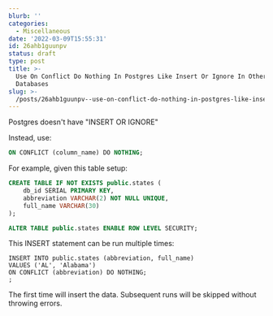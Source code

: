 ```yaml
---
blurb: ''
categories:
  - Miscellaneous
date: '2022-03-09T15:55:31'
id: 26ahb1guunpv
status: draft
type: post
title: >-
  Use On Conflict Do Nothing In Postgres Like Insert Or Ignore In Other
  Databases
slug: >-
  /posts/26ahb1guunpv--use-on-conflict-do-nothing-in-postgres-like-insert-or-ignore-in-other-databases
---
```



Postgres doesn't have "INSERT OR IGNORE"

Instead, use:

```sql
ON CONFLICT (column_name) DO NOTHING;
```

For example, given this table setup:

```sql
CREATE TABLE IF NOT EXISTS public.states (
    db_id SERIAL PRIMARY KEY,
    abbreviation VARCHAR(2) NOT NULL UNIQUE,
    full_name VARCHAR(30)
);

ALTER TABLE public.states ENABLE ROW LEVEL SECURITY;
```

This INSERT statement can be run multiple times:

```
INSERT INTO public.states (abbreviation, full_name)
VALUES ('AL', 'Alabama')
ON CONFLICT (abbreviation) DO NOTHING;
;
```

The first time will insert the data. Subsequent runs will be skipped without throwing errors. 



